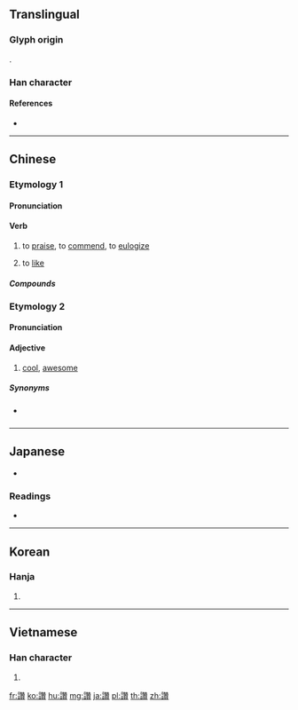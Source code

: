 {{character info/new}}
{{also|讃|赞}}
==Translingual==

===Glyph origin===
{{Han etym}}
{{Han compound|言|贊|c1=s|c2=p|t1=say|ls=psc}}.

===Han character===
{{Han char|rn=149|rad=言|as=19|sn=26|four=04686|canj=YRHUC|ids=⿰言贊}}

====References====
* {{Han ref|kx=1188.040|dk=36163|dj=1652.040|hdz=64034.050|uh=8B9A|ud=35738|bh=C667|bd=50791}}

----

==Chinese==
{{zh-forms|s=赞|t2=贊|alt=讃}}

===Etymology 1===

====Pronunciation====
{{zh-pron
|m=zàn
|c=zaan3
|h=pfs=chan
|mn=chàn
|mc=
|oc=y
|ma=y
|cat=v
}}

====Verb====
{{zh-verb}}

# to [[praise]], to [[commend]], to [[eulogize]]
# {{lb|zh|Internet}} to [[like]]

=====Compounds=====
{{zh-der|稱讚|讚揚|讚美|讚不絕口|讚辭|讚詞|讚歌|讚美|讚美詩|讚佩|讚賞|讚頌|讚嘆|讚羨|讚許|讚揚|讚語|讚譽}}

===Etymology 2===

====Pronunciation====
{{theaji|chán}}
{{zh-pron
|m=zàn
|mn=chán
|ma=y
|cat=a
}}

====Adjective====
{{zh-adj}}

# {{lb|zh|chiefly|Min Nan}} [[cool]], [[awesome]]

=====Synonyms=====
* {{qualifier|Mandarin}} {{zh-l|棒}}

----

==Japanese==
{{ja-kanji|grade=|rs=言19}}
* {{defn|lang=ja|sort=言19}}

===Readings===
* {{ja-readings|on=[[さん]] (san)|kun=[[ほめる]] (homeru), [[ほめことば]] (homekotoba)}}

----

==Korean==

===Hanja===
{{ko-hanja|hangeul=찬|eumhun=|rv=chan|mr=ch'an|y=chan}}

# {{defn|lang=ko|sort=言19}}

----

==Vietnamese==

===Han character===
{{vi-hantu|[[tán]]|rs=言19}}

# {{defn|lang=vi|sort=言19}}

[[fr:讚]]
[[ko:讚]]
[[hu:讚]]
[[mg:讚]]
[[ja:讚]]
[[pl:讚]]
[[th:讚]]
[[zh:讚]]